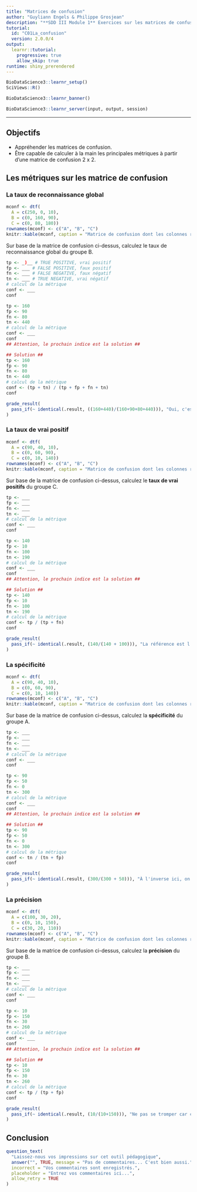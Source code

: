 ```yaml
---
title: "Matrices de confusion"
author: "Guyliann Engels & Philippe Grosjean"
description: "**SDD III Module 1** Exercices sur les matrices de confusion."
tutorial:
  id: "C01La_confusion"
  version: 2.0.0/4
output:
  learnr::tutorial:
    progressive: true
    allow_skip: true
runtime: shiny_prerendered
---
```


```r
BioDataScience3::learnr_setup()
SciViews::R()
```

```r
BioDataScience3::learnr_banner()
```

```r
BioDataScience3::learnr_server(input, output, session)
```

------------------------------------------------------------------------

## Objectifs

-   Appréhender les matrices de confusion.
-   Être capable de calculer à la main les principales métriques à partir d'une matrice de confusion 2 x 2.

## Les métriques sur les matrice de confusion

### La taux de reconnaissance global

```r
mconf <- dtf(
  A = c(250, 0, 10),
  B = c(0, 160, 90),
  C = c(0, 80, 180)) 
rownames(mconf) <- c("A", "B", "C")
knitr::kable(mconf, caption = "Matrice de confusion dont les colonnes représentent la classification par ordinateur et les lignes la classification manuelle.")
```

Sur base de la matrice de confusion ci-dessus, calculez le taux de reconnaissance global du groupe B.

```r
tp <- _)__ # TRUE POSITIVE, vrai positif
fp <- ___ # FALSE POSITIVE, faux positif
fn <- ___ # FALSE NEGATIVE, faux négatif
tn <- ___ # TRUE NEGATIVE, vrai négatif
# calcul de la métrique
conf <- ___
conf
```

```r
tp <- 160
fp <- 90
fn <- 80
tn <- 440
# calcul de la métrique
conf <- ___
conf
## Attention, le prochain indice est la solution ##
```

```r
## Solution ##
tp <- 160
fp <- 90
fn <- 80
tn <- 440
# calcul de la métrique
conf <- (tp + tn) / (tp + fp + fn + tn)
conf
```

```r
grade_result(
  pass_if(~ identical(.result, ((160+440)/(160+90+80+440))), "Oui, c'est la somme des vrais positifs et négatifs sur le total général.")
)
```

### La taux de vrai positif

```r
mconf <- dtf(
  A = c(90, 40, 10),
  B = c(0, 60, 90),
  C = c(0, 10, 140))
rownames(mconf) <- c("A", "B", "C")
knitr::kable(mconf, caption = "Matrice de confusion dont les colonnes représentent la classification par ordinateur et les lignes la classification manuelle.")
```

Sur base de la matrice de confusion ci-dessus, calculez le **taux de vrai positifs** du groupe C.

```r
tp <- ___
fp <- ___
fn <- ___
tn <- ___
# calcul de la métrique
conf <- ___
conf
```

```r
tp <- 140
fp <- 10
fn <- 100
tn <- 190
# calcul de la métrique
conf <- ___
conf
## Attention, le prochain indice est la solution ##
```

```r
## Solution ##
tp <- 140
fp <- 10
fn <- 100
tn <- 190
# calcul de la métrique
conf <- tp / (tp + fn)
conf
```

```r
grade_result(
  pass_if(~ identical(.result, (140/(140 + 100))), "La référence est l'ensemble des positifs, soit les vrais positifs, mais aussi les faux négatifs.")
)
```

### La spécificité

```r
mconf <- dtf(
  A = c(90, 40, 10),
  B = c(0, 60, 90),
  C = c(0, 10, 140))
rownames(mconf) <- c("A", "B", "C")
knitr::kable(mconf, caption = "Matrice de confusion dont les colonnes représentent la classification par ordinateur et les lignes la classification manuelle.")
```

Sur base de la matrice de confusion ci-dessus, calculez la **spécificité** du groupe A.

```r
tp <- ___
fp <- ___
fn <- ___
tn <- ___
# calcul de la métrique
conf <- ___
conf
```

```r
tp <- 90
fp <- 50
fn <- 0
tn <- 300
# calcul de la métrique
conf <- ___
conf
## Attention, le prochain indice est la solution ##
```

```r
## Solution ##
tp <- 90
fp <- 50
fn <- 0
tn <- 300
# calcul de la métrique
conf <- tn / (tn + fp)
conf
```

```r
grade_result(
  pass_if(~ identical(.result, (300/(300 + 50))), "À l'inverse ici, on considère comme référence l'ensemble des négatifs qui ne sont pas du groupe A, donc les vrais négatifs mais aussi les faux positifs.")
)
```

### La précision

```r
mconf <- dtf(
  A = c(100, 30, 20),
  B = c(0, 10, 150),
  C = c(30, 20, 110))
rownames(mconf) <- c("A", "B", "C")
knitr::kable(mconf, caption = "Matrice de confusion dont les colonnes représentent la classification par ordinateur et les lignes la classification manuelle.")
```

Sur base de la matrice de confusion ci-dessus, calculez la **précision** du groupe B.

```r
tp <- ___
fp <- ___
fn <- ___
tn <- ___
# calcul de la métrique
conf <- ___
conf
```

```r
tp <- 10
fp <- 150
fn <- 30
tn <- 260
# calcul de la métrique
conf <- ___
conf
## Attention, le prochain indice est la solution ##
```

```r
## Solution ##
tp <- 10
fp <- 150
fn <- 30
tn <- 260
# calcul de la métrique
conf <- tp / (tp + fp)
conf
```

```r
grade_result(
  pass_if(~ identical(.result, (10/(10+150))), "Ne pas se tromper car cette fois la référence est l'ensemble des items classés par l'ordinateur comme B, soit les vrais et les faux positifs.")
)
```

## Conclusion

```r
question_text(
  "Laissez-nous vos impressions sur cet outil pédagogique",
  answer("", TRUE, message = "Pas de commentaires... C'est bien aussi."),
  incorrect = "Vos commentaires sont enregistrés.",
  placeholder = "Entrez vos commentaires ici...",
  allow_retry = TRUE
)
```
